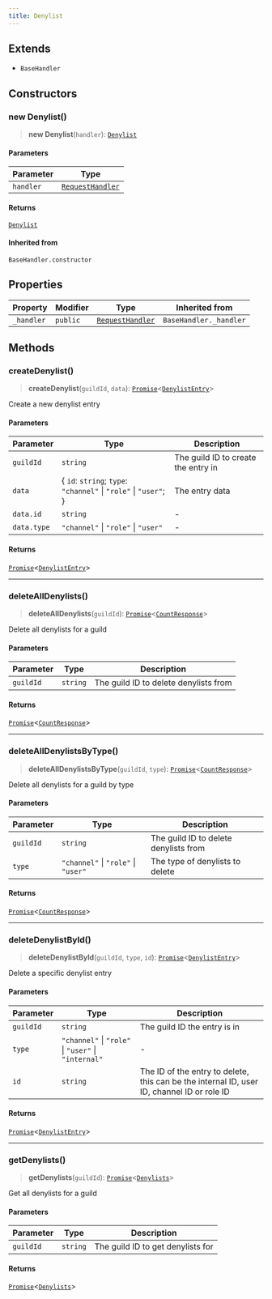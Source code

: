 ```yaml
---
title: Denylist
---
```


## Extends

- `BaseHandler`

## Constructors

### new Denylist()

> **new Denylist**(`handler`): [`Denylist`](/api/Denylist)

#### Parameters

| Parameter | Type |
| ------ | ------ |
| `handler` | [`RequestHandler`](/api/RequestHandler) |

#### Returns

[`Denylist`](/api/Denylist)

#### Inherited from

`BaseHandler.constructor`

## Properties

| Property | Modifier | Type | Inherited from |
| ------ | ------ | ------ | ------ |
| <a id="_handler"></a> `_handler` | `public` | [`RequestHandler`](/api/RequestHandler) | `BaseHandler._handler` |

## Methods

### createDenylist()

> **createDenylist**(`guildId`, `data`): [`Promise`](https://developer.mozilla.org/docs/Web/JavaScript/Reference/Global_Objects/Promise)\<[`DenylistEntry`](/type-aliases/DenylistEntry)\>

Create a new denylist entry

#### Parameters

| Parameter | Type | Description |
| ------ | ------ | ------ |
| `guildId` | `string` | The guild ID to create the entry in |
| `data` | \{ `id`: `string`; `type`: `"channel"` \| `"role"` \| `"user"`; \} | The entry data |
| `data.id` | `string` | - |
| `data.type` | `"channel"` \| `"role"` \| `"user"` | - |

#### Returns

[`Promise`](https://developer.mozilla.org/docs/Web/JavaScript/Reference/Global_Objects/Promise)\<[`DenylistEntry`](/type-aliases/DenylistEntry)\>

***

### deleteAllDenylists()

> **deleteAllDenylists**(`guildId`): [`Promise`](https://developer.mozilla.org/docs/Web/JavaScript/Reference/Global_Objects/Promise)\<[`CountResponse`](/type-aliases/CountResponse)\>

Delete all denylists for a guild

#### Parameters

| Parameter | Type | Description |
| ------ | ------ | ------ |
| `guildId` | `string` | The guild ID to delete denylists from |

#### Returns

[`Promise`](https://developer.mozilla.org/docs/Web/JavaScript/Reference/Global_Objects/Promise)\<[`CountResponse`](/type-aliases/CountResponse)\>

***

### deleteAllDenylistsByType()

> **deleteAllDenylistsByType**(`guildId`, `type`): [`Promise`](https://developer.mozilla.org/docs/Web/JavaScript/Reference/Global_Objects/Promise)\<[`CountResponse`](/type-aliases/CountResponse)\>

Delete all denylists for a guild by type

#### Parameters

| Parameter | Type | Description |
| ------ | ------ | ------ |
| `guildId` | `string` | The guild ID to delete denylists from |
| `type` | `"channel"` \| `"role"` \| `"user"` | The type of denylists to delete |

#### Returns

[`Promise`](https://developer.mozilla.org/docs/Web/JavaScript/Reference/Global_Objects/Promise)\<[`CountResponse`](/type-aliases/CountResponse)\>

***

### deleteDenylistById()

> **deleteDenylistById**(`guildId`, `type`, `id`): [`Promise`](https://developer.mozilla.org/docs/Web/JavaScript/Reference/Global_Objects/Promise)\<[`DenylistEntry`](/type-aliases/DenylistEntry)\>

Delete a specific denylist entry

#### Parameters

| Parameter | Type | Description |
| ------ | ------ | ------ |
| `guildId` | `string` | The guild ID the entry is in |
| `type` | `"channel"` \| `"role"` \| `"user"` \| `"internal"` | - |
| `id` | `string` | The ID of the entry to delete, this can be the internal ID, user ID, channel ID or role ID |

#### Returns

[`Promise`](https://developer.mozilla.org/docs/Web/JavaScript/Reference/Global_Objects/Promise)\<[`DenylistEntry`](/type-aliases/DenylistEntry)\>

***

### getDenylists()

> **getDenylists**(`guildId`): [`Promise`](https://developer.mozilla.org/docs/Web/JavaScript/Reference/Global_Objects/Promise)\<[`Denylists`](/type-aliases/Denylists)\>

Get all denylists for a guild

#### Parameters

| Parameter | Type | Description |
| ------ | ------ | ------ |
| `guildId` | `string` | The guild ID to get denylists for |

#### Returns

[`Promise`](https://developer.mozilla.org/docs/Web/JavaScript/Reference/Global_Objects/Promise)\<[`Denylists`](/type-aliases/Denylists)\>
